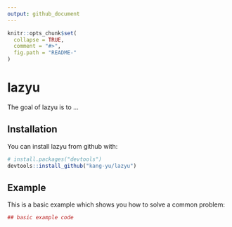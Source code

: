 ```yaml
---
output: github_document
---
```


<!-- README.md is generated from README.Rmd. Please edit that file -->

```r
knitr::opts_chunk$set(
  collapse = TRUE,
  comment = "#>",
  fig.path = "README-"
)
```

# lazyu

The goal of lazyu is to ...

## Installation

You can install lazyu from github with:

```r
# install.packages("devtools")
devtools::install_github("kang-yu/lazyu")
```

## Example

This is a basic example which shows you how to solve a common problem:

```r
## basic example code
```
